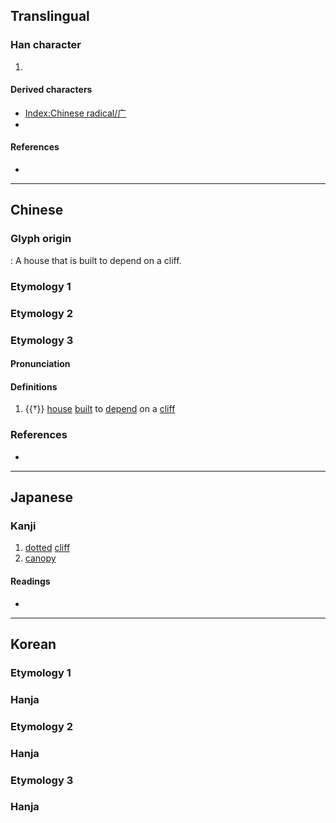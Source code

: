 {{also|廣|広|厂|疒|ㄬ}}
{{character info}}
{{character info|⼴}}
==Translingual==
{{stroke order|type=animate}}
{{Han simplified forms|廣|広|广}}

===Han character===
{{Han char|rn=53|rad=广|as=00|sn=3|four=00200|canj=YH|ids=⿱丶厂(GHTK),⿱丨厂(J)}}

# {{mul-kangxi radical-def}}

====Derived characters====
* [[Index:Chinese radical/广]]
* {{l|mul|[[疒]] [[圹]] [[㚧]] [[扩]] [[㲿]] [[犷]] [[旷]] [[矿]] [[纩]] [[邝]] [[応]] [[唐]] [[席]] [[㐣]] [[䨾]] [[鹿]] [[麻]] [[䧹]] [[㥷]] [[慶]] [[緳]] [[䧪]] [[𨭤]]}}

====References====
* {{Han ref|kx=0343.050|dkj=09221|dj=0652.140|hdz=20872.060|uh=5E7F|ud=24191}}

----

==Chinese==

===Glyph origin===
{{Han etym}}
{{liushu|p}}: A house that is built to depend on a cliff.

===Etymology 1===
{{zh-see|廣}}

===Etymology 2===
{{zh-see|庵|rocsv}}

===Etymology 3===
{{zh-forms}}

====Pronunciation====
{{zh-pron
|m=yǎn
|c=jim2
|oc=y
|mc=y
|cat=n
}}

====Definitions====
{{zh-hanzi}}

# {{†}} [[house]] [[built]] to [[depend]] on a [[cliff]]

===References===
* {{R:twedu|C03234}}

----

==Japanese==

===Kanji===
{{ja-kanji|grade=|rs=广00}}

# [[dotted]] [[cliff]]
# [[canopy]]

====Readings====
* {{ja-readings|on=[[こう]] (kou)|kun=[[ひろ]] (hiro)}}

----

==Korean==

===Etymology 1===

===Hanja===
{{ko-hanja/new|집|엄}}

===Etymology 2===

===Hanja===
{{ko-hanja/new|넓다|넓을|광}}

===Etymology 3===

===Hanja===
{{ko-hanja/new|암자|암}}